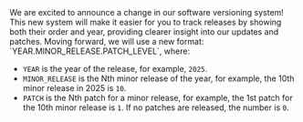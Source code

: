 <Note>
  We are excited to announce a change in our software versioning system!
  This new system will make it easier for you to track releases by showing both their order and year, providing clearer insight into our updates and patches.
  Moving forward, we will use a new format: `YEAR.MINOR_RELEASE.PATCH_LEVEL`, where:

  - `YEAR` is the year of the release, for example, `2025`. 
  - `MINOR_RELEASE` is the Nth minor release of the year, for example, the 10th minor release in 2025 is `10`.
  - `PATCH` is the Nth patch for a minor release, for example, the 1st patch for the 10th minor release is `1`. If no patches are released, the number is `0`.
</Note>